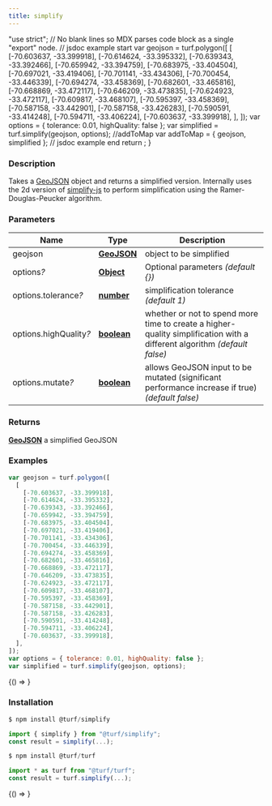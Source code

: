```yaml
---
title: simplify
---
```



  "use strict";
  // No blank lines so MDX parses code block as a single "export" node.
  // jsdoc example start
  var geojson = turf.polygon([
    [
      [-70.603637, -33.399918],
      [-70.614624, -33.395332],
      [-70.639343, -33.392466],
      [-70.659942, -33.394759],
      [-70.683975, -33.404504],
      [-70.697021, -33.419406],
      [-70.701141, -33.434306],
      [-70.700454, -33.446339],
      [-70.694274, -33.458369],
      [-70.682601, -33.465816],
      [-70.668869, -33.472117],
      [-70.646209, -33.473835],
      [-70.624923, -33.472117],
      [-70.609817, -33.468107],
      [-70.595397, -33.458369],
      [-70.587158, -33.442901],
      [-70.587158, -33.426283],
      [-70.590591, -33.414248],
      [-70.594711, -33.406224],
      [-70.603637, -33.399918],
    ],
  ]);
  var options = { tolerance: 0.01, highQuality: false };
  var simplified = turf.simplify(geojson, options);
  //addToMap
  var addToMap = { geojson, simplified };
  // jsdoc example end
  return <ExampleMap addToMap={addToMap} />;
}

### Description

Takes a [GeoJSON](https://tools.ietf.org/html/rfc7946#section-3) object and returns a simplified version. Internally uses the 2d version of
[simplify-js](http://mourner.github.io/simplify-js/) to perform simplification using the Ramer-Douglas-Peucker algorithm.

### Parameters

| Name                        | Type                                                                                              | Description                                                                                                              |
| --------------------------- | ------------------------------------------------------------------------------------------------- | ------------------------------------------------------------------------------------------------------------------------ |
| geojson                     | **[GeoJSON](https://tools.ietf.org/html/rfc7946#section-3)**                                      | object to be simplified                                                                                                  |
| options<i>?</i>             | **[Object](https://developer.mozilla.org/docs/Web/JavaScript/Reference/Global_Objects/Object)**   | Optional parameters _(default &#123;&#125;)_                                                                             |
| options.tolerance<i>?</i>   | **[number](https://developer.mozilla.org/docs/Web/JavaScript/Reference/Global_Objects/Number)**   | simplification tolerance _(default 1)_                                                                                   |
| options.highQuality<i>?</i> | **[boolean](https://developer.mozilla.org/docs/Web/JavaScript/Reference/Global_Objects/Boolean)** | whether or not to spend more time to create a higher-quality simplification with a different algorithm _(default false)_ |
| options.mutate<i>?</i>      | **[boolean](https://developer.mozilla.org/docs/Web/JavaScript/Reference/Global_Objects/Boolean)** | allows GeoJSON input to be mutated (significant performance increase if true) _(default false)_                          |

### Returns

**[GeoJSON](https://tools.ietf.org/html/rfc7946#section-3)** a simplified GeoJSON

### Examples

```javascript
var geojson = turf.polygon([
  [
    [-70.603637, -33.399918],
    [-70.614624, -33.395332],
    [-70.639343, -33.392466],
    [-70.659942, -33.394759],
    [-70.683975, -33.404504],
    [-70.697021, -33.419406],
    [-70.701141, -33.434306],
    [-70.700454, -33.446339],
    [-70.694274, -33.458369],
    [-70.682601, -33.465816],
    [-70.668869, -33.472117],
    [-70.646209, -33.473835],
    [-70.624923, -33.472117],
    [-70.609817, -33.468107],
    [-70.595397, -33.458369],
    [-70.587158, -33.442901],
    [-70.587158, -33.426283],
    [-70.590591, -33.414248],
    [-70.594711, -33.406224],
    [-70.603637, -33.399918],
  ],
]);
var options = { tolerance: 0.01, highQuality: false };
var simplified = turf.simplify(geojson, options);
```

<BrowserOnly>{() => <Map0 />}</BrowserOnly>

### Installation

```javascript
$ npm install @turf/simplify

import { simplify } from "@turf/simplify";
const result = simplify(...);
```

```javascript
$ npm install @turf/turf

import * as turf from "@turf/turf";
const result = turf.simplify(...);
```

<!-- Expose turf as global var for experimenting in the browser console -->

<BrowserOnly>{() => <WindowTurfGlobal turf={turf} />}</BrowserOnly>
